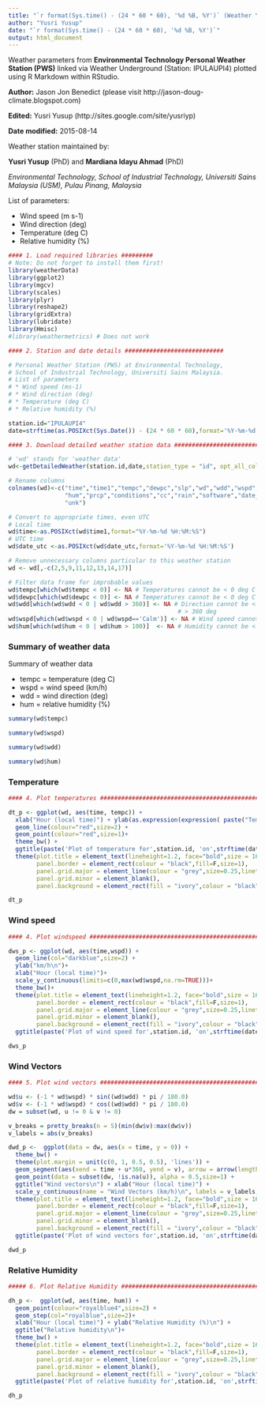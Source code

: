 ```yaml
---
title: "`r format(Sys.time() - (24 * 60 * 60), '%d %B, %Y')` (Weather Yesterday)"
author: "Yusri Yusup"
date: "`r format(Sys.time() - (24 * 60 * 60), '%d %B, %Y')`"
output: html_document
---
```


Weather parameters from **Environmental Technology Personal Weather Station (PWS)** linked via Weather Underground (Station: IPULAUPI4) plotted using R Markdown within RStudio.

**Author:** Jason Jon Benedict (please visit http://jason-doug-climate.blogspot.com)

**Edited:** Yusri Yusup (http://sites.google.com/site/yusriyp)

**Date modified:** 2015-08-14


Weather station maintained by:

**Yusri Yusup** (PhD) and **Mardiana Idayu Ahmad** (PhD)

*Environmental Technology,*
*School of Industrial Technology,*
*Universiti Sains Malaysia (USM),*
*Pulau Pinang, Malaysia*


List of parameters:

* Wind speed (m s-1)
* Wind direction (deg)
* Temperature (deg C)
* Relative humidity (%)

```r
#### 1. Load required libraries #########
# Note: Do not forget to install them first!
library(weatherData)
library(ggplot2)
library(mgcv)
library(scales)
library(plyr)
library(reshape2)
library(gridExtra)
library(lubridate)
library(Hmisc)
#library(weathermetrics) # Does not work

#### 2. Station and date details ############################

# Personal Weather Station (PWS) at Environmental Technology,
# School of Industrial Technology, Universiti Sains Malaysia.
# List of parameters
# * Wind speed (ms-1)
# * Wind direction (deg)
# * Temperature (deg C)
# * Relative humidity (%)

station.id="IPULAUPI4"
date=strftime(as.POSIXct(Sys.Date()) - (24 * 60 * 60),format='%Y-%m-%d')

#### 3. Download detailed weather station data ##############################

# 'wd' stands for 'weather data'
wd<-getDetailedWeather(station.id,date,station_type = "id", opt_all_columns=T)

# Rename columns
colnames(wd)<-c("time","time1","tempc","dewpc","slp","wd","wdd","wspd","guspd",
                "hum","prcp","conditions","cc","rain","software","date_utc",
                "unk")

# Convert to appropriate times, even UTC
# Local time
wd$time<-as.POSIXct(wd$time1,format="%Y-%m-%d %H:%M:%S")
# UTC time
wd$date_utc <-as.POSIXct(wd$date_utc,format='%Y-%m-%d %H:%M:%S')

# Remove unnecessary columns particular to this weather station
wd <- wd[,-c(2,5,9,11,12,13,14,17)]

# Filter data frame for improbable values
wd$tempc[which(wd$tempc < 0)] <- NA # Temperatures cannot be < 0 deg C
wd$dewpc[which(wd$dewpc < 0)] <- NA # Temperatures cannot be < 0 deg C
wd$wdd[which(wd$wdd < 0 | wd$wdd > 360)] <- NA # Direction cannot be < 0 deg or
                                                # > 360 deg
wd$wspd[which(wd$wspd < 0 | wd$wspd=='Calm')] <- NA # Wind speed cannot be < 0 ms-1
wd$hum[which(wd$hum < 0 | wd$hum > 100)]  <- NA # Humidity cannot be < 0 or > 100%

```

### Summary of weather data

Summary of weather data

* tempc = temperature (deg C)
* wspd = wind speed (km/h)
* wdd = wind direction (deg)
* hum = relative humidity (%)

```r

summary(wd$tempc)

summary(wd$wspd)

summary(wd$wdd)

summary(wd$hum)

```
### Temperature

```r

#### 4. Plot temperatures #####################################################

dt_p <- ggplot(wd, aes(time, tempc)) + 
  xlab("Hour (local time)") + ylab(as.expression(expression( paste("Temperature (", degree,"C)","\n")))) + 
  geom_line(colour="red",size=2) +
  geom_point(colour="red",size=1)+
  theme_bw() +
  ggtitle(paste('Plot of temperature for',station.id, 'on',strftime(date,"%d-%b-%Y"))) +
  theme(plot.title = element_text(lineheight=1.2, face="bold",size = 16, colour = "grey20"),
        panel.border = element_rect(colour = "black",fill=F,size=1),
        panel.grid.major = element_line(colour = "grey",size=0.25,linetype='longdash'),
        panel.grid.minor = element_blank(),
        panel.background = element_rect(fill = "ivory",colour = "black"))

dt_p


```

### Wind speed

```r
#### 4. Plot windspeed ########################################################

dws_p <- ggplot(wd, aes(time,wspd)) +
  geom_line(col="darkblue",size=2) +       
  ylab("km/h\n")+
  xlab("Hour (local time)")+
  scale_y_continuous(limits=c(0,max(wd$wspd,na.rm=TRUE)))+
  theme_bw()+
  theme(plot.title = element_text(lineheight=1.2, face="bold",size = 16, colour = "grey20"),
        panel.border = element_rect(colour = "black",fill=F,size=1),
        panel.grid.major = element_line(colour = "grey",size=0.25,linetype='longdash'),
        panel.grid.minor = element_blank(),
        panel.background = element_rect(fill = "ivory",colour = "black"))+        
  ggtitle(paste('Plot of wind speed for',station.id, 'on',strftime(date,"%d-%b-%Y")))

dws_p
```

### Wind Vectors

```r
#### 5. Plot wind vectors #####################################################

wd$u <- (-1 * wd$wspd) * sin((wd$wdd) * pi / 180.0)
wd$v <- (-1 * wd$wspd) * cos((wd$wdd) * pi / 180.0)
dw = subset(wd, u != 0 & v != 0)

v_breaks = pretty_breaks(n = 5)(min(dw$v):max(dw$v))
v_labels = abs(v_breaks)

dwd_p <-  ggplot(data = dw, aes(x = time, y = 0)) +
  theme_bw() +
  theme(plot.margin = unit(c(0, 1, 0.5, 0.5), 'lines')) +
  geom_segment(aes(xend = time + u*360, yend = v), arrow = arrow(length = unit(0.15, "cm")), size = 0.5) + 
  geom_point(data = subset(dw, !is.na(u)), alpha = 0.5,size=1) +
  ggtitle("Wind vectors\n") + xlab("Hour (local time)") +
  scale_y_continuous(name = "Wind Vectors (km/h)\n", labels = v_labels, breaks = v_breaks, limits=c(-100,100))+
  theme(plot.title = element_text(lineheight=1.2, face="bold",size = 16, colour = "grey20"),
        panel.border = element_rect(colour = "black",fill=F,size=1),
        panel.grid.major = element_line(colour = "grey",size=0.25,linetype='longdash'),
        panel.grid.minor = element_blank(),
        panel.background = element_rect(fill = "ivory",colour = "black")) +
  ggtitle(paste('Plot of wind vectors for',station.id, 'on',strftime(date,"%d-%b-%Y")))

dwd_p


```

### Relative Humidity

```r



##### 6. Plot Relative Humidity ################################################

dh_p <-  ggplot(wd, aes(time, hum)) + 
  geom_point(colour="royalblue4",size=2) +
  geom_step(col="royalblue",size=2)+
  xlab("Hour (local time)") + ylab("Relative Humidity (%)\n") + 
  ggtitle("Relative humidity\n")+
  theme_bw() +
  theme(plot.title = element_text(lineheight=1.2, face="bold",size = 16, colour = "grey20"),
        panel.border = element_rect(colour = "black",fill=F,size=1),
        panel.grid.major = element_line(colour = "grey",size=0.25,linetype='longdash'),
        panel.grid.minor = element_blank(),
        panel.background = element_rect(fill = "ivory",colour = "black")) +
  ggtitle(paste('Plot of relative humidity for',station.id, 'on',strftime(date,"%d-%b-%Y")))

dh_p


```

